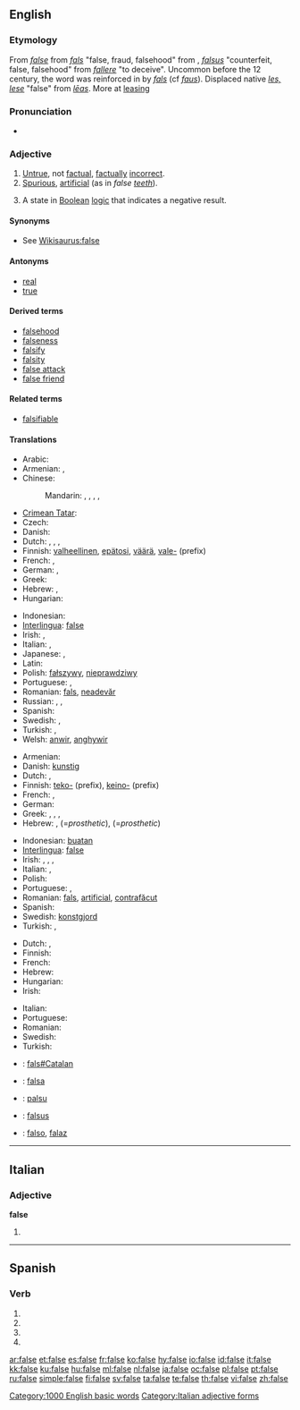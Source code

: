 {{wikipedia|dab=false}}
==English==

===Etymology===
From {{etyl|enm}} ''[[#Middle English|false]]'' from {{etyl|ang}} ''[[fals#Old English|fals]]'' "false, fraud, falsehood" from {{etyl|la}}, ''[[falsus]]'' "counterfeit, false, falsehood" from ''[[fallere#Latin|fallere]]'' "to deceive". Uncommon before the 12 century, the word was reinforced in {{enm}} by {{etyl|roa-nor|-}} ''[[fals#Anglo-Norman|fals]]'' (cf {{etyl|fro|-}} ''[[faus#Old French|faus]]''). Displaced native {{enm}} ''[[les#Middle English|les, lese]]'' "false" from {{ang}} ''[[leas#Old English|lēas]]''. More at [[leasing]]

===Pronunciation===
* {{audio|en-us-false.ogg|Audio (US)}}

===Adjective===
{{en-adj|fals|er}}

# [[untrue|Untrue]], not [[factual]], [[factually]] [[incorrect]].
# [[spurious|Spurious]], [[artificial]] (as in ''false [[tooth|teeth]]'').
# {{logic}} A state in [[Boolean]] [[logic]] that indicates a negative result.

====Synonyms====
* See [[Wikisaurus:false]]

====Antonyms====
* [[real]]
* [[true]]

====Derived terms====
* [[falsehood]]
* [[falseness]]
* [[falsify]]
* [[falsity]]
* [[false attack]]
* [[false friend]]

====Related terms====
* [[falsifiable]]

====Translations====
{{trans-top|untrue, not factual, wrong}}
* Arabic: {{t|ar|زائف|tr=zaa'if|sc=Arab}}
* Armenian: {{t-|hy|կեղծ|tr=keġç|sc=Armn|xs=Armenian}}, {{t-|hy|սխալ|tr=sxal|sc=Armn|xs=Armenian}}
* Chinese:
*: Mandarin: {{t-|cmn|假|tr=jiǎ|sc=Hani|xs=Mandarin}},  {{t|cmn|虛偽|sc=Hani|xs=Mandarin}},  {{t|cmn|虚伪|tr=xūwěi|sc=Hani|xs=Mandarin}},  {{t|cmn|虛假|sc=Hani|xs=Mandarin}},  {{t|cmn|虚假|tr=xūjiǎ|sc=Hani|xs=Mandarin}}
* [[Crimean Tatar]]: {{tø|crh|yañlış|xs=Crimean Tatar}}
* Czech: {{t-|cs|nepravdivý|m}}
* Danish: {{t-|da|falsk}}
* Dutch: {{t+|nl|onwaar}}, {{t+|nl|vals}}, {{t+|nl|fout}}, {{t|nl|onjuist}}
* Finnish: [[valheellinen]], [[epätosi]], [[väärä]], [[vale-]] (prefix)
* French: {{t+|fr|faux}}, {{t+|fr|incorrect}}
* German: {{t+|de|falsch}}, {{t+|de|unwahr}}
* Greek: {{t+|el|ψευδής|tr=pseuðís|sc=Grek}}
* Hebrew: {{he-translation|שקרי|shikrí}} {{m}}, {{he-translation|לא נכון|ló nakhón}} {{m}}
* Hungarian: {{t+|hu|hamis}}
{{trans-mid}}
* Indonesian: {{t-|id|salah|xs=Indonesian}}
* [[Interlingua]]: [[#Interlingua|false]]
* Irish: {{t|ga|bréagach|xs=Irish}}, {{t|ga|bréige|xs=Irish}}
* Italian: {{t+|it|falso}}, {{t+|it|errato}}
* Japanese: {{t+|ja|虚偽|tr=きょぎ, kyogi|sc=Jpan}},  {{t|ja|偽の|tr=にせの, nise-no|sc=Jpan}}
* Latin: {{t-|la|falsus}}
* Polish: [[fałszywy]], [[nieprawdziwy]]
* Portuguese: {{t+|pt|falso}}, {{t+|pt|errado}}
* Romanian: [[fals#Romanian|fals]], [[neadevăr]]
* Russian: {{t|ru|фальшивый|tr=fal'šívyj|sc=Cyrl}},  {{t|ru|ложный|tr=lóžnyj|sc=Cyrl}},  {{t|ru|неправильный|tr=neprávil'nyj|sc=Cyrl}}
* Spanish: {{t+|es|falso}}
* Swedish: {{t+|sv|falsk}}, {{t-|sv|osann}}
* Turkish: {{t+|tr|yanlış}}, {{t+|tr|yalan}}
* Welsh: [[anwir]], [[anghywir]]
{{trans-bottom}}

{{trans-top|spurious, artificial}}
* Armenian: {{t-|hy|կեղծ|tr=keġç|sc=Armn|xs=Armenian}}
* Danish: [[kunstig]]
* Dutch: {{t+|nl|vals}}, {{t|nl|onecht}}
* Finnish: [[teko-]] (prefix), [[keino-]] (prefix)
* French: {{t+|fr|faux}}, {{t+|fr|artificiel}}
* German: {{t+|de|falsch}}
* Greek: {{t+|el|ψευδής|tr=pseuðís|sc=Grek}}, {{t+|el|πλαστός|tr=plastós|sc=Grek}}, {{t+|el|κίβδηλος|tr=kívðilos|sc=Grek}}, {{t+|el|νόθος|tr=nóθos|sc=Grek}}
* Hebrew: {{he-translation|מזוייף|mezuyáf}} {{m}}, {{he-translation|תותב|totáv}} {{m}} (=''prosthetic''), {{he-translation|תותבת|totévet}} {{f}} (=''prosthetic'')
{{trans-mid}}
* Indonesian: [[buat|buatan]]
* [[Interlingua]]: [[#Interlingua|false]]
* Irish: {{t|ga|bréag-|xs=Irish}}, {{t|ga|bréagach|xs=Irish}}, {{t|ga|bréige|xs=Irish}}, {{t-|ga|falsa|xs=Irish}}
* Italian: {{t-|it|posticcio}}, {{t+|it|finto}}
* Polish: {{t+|pl|sztuczny}}
* Portuguese: {{t+|pt|falso}}, {{t+|pt|artificial}}
* Romanian: [[fals#Romanian|fals]], [[artificial#Romanian|artificial]], [[contrafăcut]]
* Spanish: {{t-|es|postiza}}
* Swedish: [[konstgjord]]
* Turkish: {{t+|tr|yapay}}, {{t+|tr|sahte}}
{{trans-bottom}}

{{trans-top|state in Boolean logic that indicates a negative result}}
* Dutch: {{t+|nl|onwaar}}, {{t+|nl|vals}}
* Finnish: {{t+|fi|epätosi}}
* French: {{t+|fr|faux}}
* Hebrew: {{he-translation|שקרי|shikrí}} {{m}}
* Hungarian: {{t+|hu|hamis}}
* Irish: {{t|ga|bréagach|xs=Irish}}
{{trans-mid}}
* Italian: {{t+|it|falso}}
* Portuguese: {{t+|pt|falso}}
* Romanian: {{t+|ro|fals|n}}
* Swedish: {{t+|sv|falskt}}
* Turkish: {{t+|tr|yanlış}}
{{trans-bottom}}

{{checktrans-top}}
* {{ttbc|Catalan}}: [[fals#Catalan]]
* {{ttbc|Ido}}: [[falsa]]
* {{ttbc|Indonesian}}: [[palsu]]
{{checktrans-mid}}
* {{ttbc|Latin}}: [[falsus]]
* {{ttbc|Spanish}}: [[falso]], [[falaz]]
{{checktrans-bottom}}

[[Category:1000 English basic words]]

----

==Italian==

===Adjective===
'''false''' {{p}}

# {{feminine of|falso#Adjective|falso}}

[[Category:Italian adjective forms]]

----

==Spanish==

===Verb===
{{es-verb-form|falsar}}

# {{es-verb form of|ending=ar|mood=imperative|pers=2|formal=yes|number=singular|[[falsar]]}}
# {{es-verb form of|ending=ar|mood=subjunctive|tense=present|pers=1|number=singular|[[falsar]]}}
# {{es-verb form of|ending=ar|mood=subjunctive|tense=present|pers=2|formal=yes|number=singular|[[falsar]]}}
# {{es-verb form of|ending=ar|mood=subjunctive|tense=present|pers=3|number=singular|[[falsar]]}}

[[ar:false]]
[[et:false]]
[[es:false]]
[[fr:false]]
[[ko:false]]
[[hy:false]]
[[io:false]]
[[id:false]]
[[it:false]]
[[kk:false]]
[[ku:false]]
[[hu:false]]
[[ml:false]]
[[nl:false]]
[[ja:false]]
[[oc:false]]
[[pl:false]]
[[pt:false]]
[[ru:false]]
[[simple:false]]
[[fi:false]]
[[sv:false]]
[[ta:false]]
[[te:false]]
[[th:false]]
[[vi:false]]
[[zh:false]]